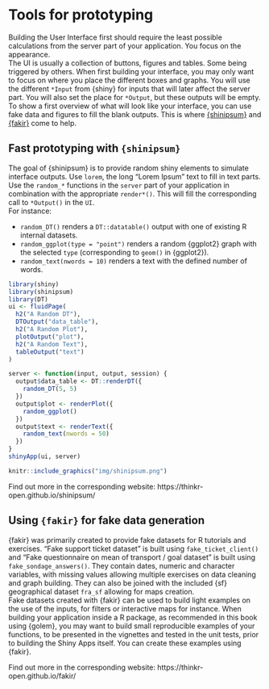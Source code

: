 # Tools for prototyping {#proto}

Building the User Interface first should require the least possible calculations from the server part of your application. 
You focus on the appearance.  
The UI is usually a collection of buttons, figures and tables.
Some being triggered by others.
When first building your interface, you may only want to focus on where you place the different boxes and graphs.
You will use the different `*Input` from {shiny} for inputs that will later affect the server part.
You will also set the place for `*Output`, but these outputs will be empty.  
To show a first overview of what will look like your interface, you can use fake data and figures to fill the blank outputs.
This is where [{shinipsum}](https://thinkr-open.github.io/shinipsum/) and [{fakir}](https://thinkr-open.github.io/fakir/) come to help.  

## Fast prototyping with `{shinipsum}`

The goal of {shinipsum} is to provide random shiny elements to simulate interface outputs.
Use `lorem`, the long "Lorem Ipsum" text to fill in text parts.
Use the `random_*` functions in the `server` part of your application in combination with the appropriate `render*()`.
This will fill the corresponding call to `*Output()` in the `UI`.  
For instance:  

- `random_DT()` renders a `DT::datatable()` output with one of existing R internal datasets.  
- `random_ggplot(type = "point")` renders a random {ggplot2} graph with the selected `type` (corresponding to `geom()` in {ggplot2}).  
- `random_text(nwords = 10)` renders a text with the defined number of words.  

```r
library(shiny)
library(shinipsum)
library(DT)
ui <- fluidPage(
  h2("A Random DT"),
  DTOutput("data_table"),
  h2("A Random Plot"),
  plotOutput("plot"),
  h2("A Random Text"),
  tableOutput("text")
)

server <- function(input, output, session) {
  output$data_table <- DT::renderDT({
    random_DT(5, 5)
  })
  output$plot <- renderPlot({
    random_ggplot()
  })
  output$text <- renderText({
    random_text(nwords = 50)
  })
}
shinyApp(ui, server)
```
```r
knitr::include_graphics("img/shinipsum.png")
```

Find out more in the corresponding website: https://thinkr-open.github.io/shinipsum/

## Using `{fakir}` for fake data generation

{fakir} was primarily created to provide fake datasets for R tutorials and exercises. 
"Fake support ticket dataset" is built using `fake_ticket_client()` and "Fake questionnaire on mean of transport / goal dataset" is built using `fake_sondage_answers()`.
They contain dates, numeric and character variables, with missing values allowing multiple exercises on data cleaning and graph building. 
They can also be joined with the included {sf} geographical dataset `fra_sf` allowing for maps creation.  
Fake datasets created with {fakir} can be used to build light examples on the use of the inputs, for filters or interactive maps for instance. 
When building your application inside a R package, as recommended in this book using {golem}, you may want to build small reproducible examples of your functions, to be presented in the vignettes and tested in the unit tests, prior to building the Shiny Apps itself. 
You can create these examples using {fakir}.  

Find out more in the corresponding website: https://thinkr-open.github.io/fakir/
